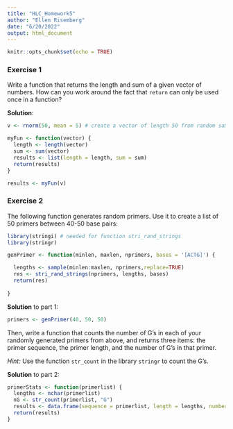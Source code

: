 ```yaml
---
title: "HLC_Homework5"
author: "Ellen Risemberg"
date: "6/20/2022"
output: html_document
---
```


```r
knitr::opts_chunk$set(echo = TRUE)
```

### Exercise 1

Write a function that returns the length and sum of a given vector of numbers. How can you work around the fact that `return` can only be used once in a function?

**Solution**:

```r
v <- rnorm(50, mean = 5) # create a vector of length 50 from random samples of a normal dist. with mean 5

myFun <- function(vector) {
  length <- length(vector)
  sum <- sum(vector)
  results <- list(length = length, sum = sum)
  return(results)
}

results <- myFun(v)
```

### Exercise 2

The following function generates random primers. Use it to create a list of 50 primers between 40-50 base pairs:

```r
library(stringi) # needed for function stri_rand_strings
library(stringr)

genPrimer <- function(minlen, maxlen, nprimers, bases = '[ACTG]') {

  lengths <- sample(minlen:maxlen, nprimers,replace=TRUE)
  res <- stri_rand_strings(nprimers, lengths, bases)
  return(res)
  
}
```

**Solution** to part 1:

```r
primers <- genPrimer(40, 50, 50)
```

Then, write a function that counts the number of G's in each of your randomly generated primers from above, and returns three items: the primer sequence, the primer length, and the number of G's in that primer.  

*Hint:* Use the function `str_count` in the library `stringr` to count the G's.

**Solution** to part 2:

```r
primerStats <- function(primerlist) {
  lengths <- nchar(primerlist)
  nG <- str_count(primerlist, "G")
  results <- data.frame(sequence = primerlist, length = lengths, numberG = nG)
  return(results)
}
```


